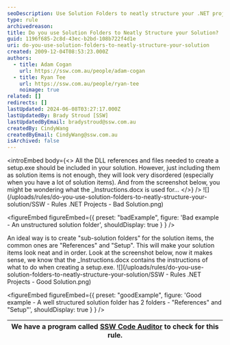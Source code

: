 ```yaml
---
seoDescription: Use Solution Folders to neatly structure your .NET projects, making it easier to manage and locate solution items.
type: rule
archivedreason:
title: Do you use Solution Folders to Neatly Structure your Solution?
guid: 1196f685-2c8d-43ec-b2bd-108b722f4d1e
uri: do-you-use-solution-folders-to-neatly-structure-your-solution
created: 2009-12-04T08:53:23.000Z
authors:
  - title: Adam Cogan
    url: https://ssw.com.au/people/adam-cogan
  - title: Ryan Tee
    url: https://ssw.com.au/people/ryan-tee
    noimage: true
related: []
redirects: []
lastUpdated: 2024-06-08T03:27:17.000Z
lastUpdatedBy: Brady Stroud [SSW]
lastUpdatedByEmail: bradystroud@ssw.com.au
createdBy: CindyWang
createdByEmail: CindyWang@ssw.com.au
isArchived: false
---
```


<introEmbed
  body={<>
All the DLL references and files needed to create a setup.exe should be included in your solution. However, just including them as solution items is not enough, they will look very disordered (especially when you have a lot of solution items). And from the screenshot below, you might be wondering what the \_Instructions.docx is used for...
  </>}
/>
![](/uploads/rules/do-you-use-solution-folders-to-neatly-structure-your-solution/SSW - Rules .NET Projects - Bad Solution.png)

<figureEmbed figureEmbed={{
  preset: "badExample",
  figure: 'Bad example - An unstructured solution folder',
  shouldDisplay: true
} } />


An ideal way is to create "sub-solution folders" for the solution items, the common ones are "References" and "Setup". This will make your solution items look neat and in order. Look at the screenshot below, now it makes sense, we know that the \_Instructions.docx contains the instructions of what to do when creating a setup.exe.
![](/uploads/rules/do-you-use-solution-folders-to-neatly-structure-your-solution/SSW - Rules .NET Projects - Good Solution.png)

<figureEmbed figureEmbed={{
  preset: "goodExample",
  figure: 'Good example - A well structured solution folder has 2 folders - "References" and "Setup"',
  shouldDisplay: true
} } />


| We have a program called [SSW Code Auditor](http://www.ssw.com.au/ssw/CodeAuditor/Default.aspx) to check for this rule. |
| ----------------------------------------------------------------------------------------------------------------------- |

